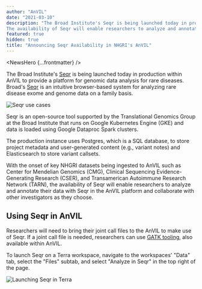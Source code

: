 ```yaml
---
author: "AnVIL"
date: "2021-03-10"
description: "The Broad Institute's Seqr is being launched today in production within AnVIL to provide a platform for genomic data analysis for rare diseases.
The availability of Seqr will enable researchers to analyze and annotate their data with seqr in the AnVIL platform as well as collaborate with other investigators as they choose."
featured: true
hidden: true
title: "Announcing Seqr Availability in NHGRI's AnVIL"
---
```


<NewsHero {...frontmatter} />

The Broad Institute's [Seqr](https://seqr.broadinstitute.org/) is being launched today in production within AnVIL to provide a platform for genomic data analysis for rare diseases. Broad's [Seqr](https://seqr.broadinstitute.org/) is an intuitive browser-based system for analyzing rare disease exome and genome data on a family basis.

![Seqr use cases](/consortia/news/seqr-screenshot.png)

Seqr is an open-source tool supported by the Translational Genomics Group at the Broad Institute that runs on Google Kubernetes Engine (GKE) and data is loaded using Google Dataproc Spark clusters.

The production instance uses Postgres, which is a SQL database, to store project metadata and user-generated content (e.g., variant notes) and Elasticsearch to store variant callsets.

With the onset of key NHGRI datasets being ingested to AnVIL such as Center for Mendelian Genomics (CMG), Clinical Sequencing Evidence-Generating Research (CSER), and Transamerican Autoimmune Research Network (TARN), the availability of Seqr will enable researchers to analyze and annotate their data with Seqr in the AnVIL platform and collaborate with other investigators as they choose.

## Using Seqr in AnVIL

Researchers will need to bring their joint call files to the AnVIL to make use of Seqr.
If a joint call file is needed, researchers can use [GATK tooling](/learn/anvil-mooc/use-case-gatk), also available within AnVIL.

To launch Seqr on a Terra workspace, navigate to the workspaces' "Data" tab, select the "Files" subtab, and select "Analyze in Seqr" in the top right of the page.

![Launching Seqr in Terra](/consortia/news/seqr-in-terra.png)
